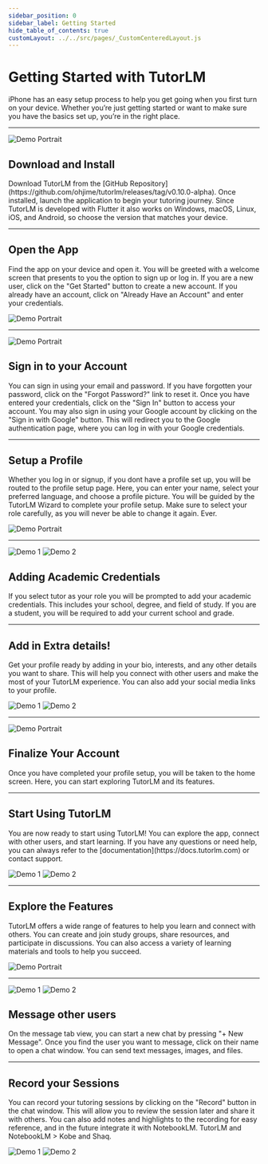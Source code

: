 ```yaml
---
sidebar_position: 0
sidebar_label: Getting Started
hide_table_of_contents: true
customLayout: ../../src/pages/_CustomCenteredLayout.js
---
```



<CustomCenteredLayout>

# Getting Started with TutorLM

iPhone has an easy setup process to help you get going when you first turn on your device. Whether you’re just getting started or want to make sure you have the basics set up, you’re in the right place.

<hr style={{ width: '100%', margin: '2rem 0' }} />

<div className="row" style={{ marginBottom: "2rem", alignItems: "flex-start", maxWidth: 900 }}>
  <div className="col col--6">
    <img src={require('../../static/img/product-screenshots/demo24-portrait.png').default} alt="Demo Portrait" style={{ height: '600px', objectFit: 'cover', borderRadius: '12px', background: 'transparent' }} />
  </div>
  <div className="col col--6">
    <h2 >Download and Install</h2>
    <p>
      Download TutorLM from the [GitHub Repository](https://github.com/ohjime/tutorlm/releases/tag/v0.10.0-alpha). Once installed, launch the application to begin your tutoring journey. Since TutorLM is developed with Flutter it also works on Windows, macOS, Linux, iOS, and Android, so choose the version that matches your device.
    </p>
  </div>
</div>

<hr style={{ width: '100%', margin: '2rem 0' }} />

<div className="row" style={{ marginBottom: "2rem", alignItems: "flex-start", maxWidth: 900 }}>
  <div className="col col--6">
    <h2>Open the App</h2>
    <p>
      Find the app on your device and open it. You will be greeted with a welcome screen that presents to you the option to sign up or log in. If you are a new user, click on the "Get Started" button to create a new account. If you already have an account, click on "Already Have an Account" and enter your credentials.
    </p>
  </div>
  <div className="col col--6">
    <img src={require('../../static/img/product-screenshots/demo19-portrait.png').default} alt="Demo Portrait" style={{ height: '600px', objectFit: 'cover', borderRadius: '12px', background: 'transparent' }} />
  </div>
</div>

<hr style={{ width: '100%', margin: '2rem 0' }} />


<div className="row" style={{ marginBottom: "2rem", alignItems: "flex-start", maxWidth: 900 }}>
  <div className="col col--6">
    <img src={require('../../static/img/product-screenshots/demo18-portrait.png').default} alt="Demo Portrait" style={{ height: '600px', objectFit: 'cover', borderRadius: '12px', background: 'transparent' }} />
  </div>
  <div className="col col--6">
    <h2 >Sign in to your Account</h2>
    <p>
      You can sign in using your email and password. If you have forgotten your password, click on the "Forgot Password?" link to reset it. Once you have entered your credentials, click on the "Sign In" button to access your account. You may also sign in using your Google account by clicking on the "Sign in with Google" button. This will redirect you to the Google authentication page, where you can log in with your Google credentials.
    </p>
  </div>
</div>

<hr style={{ width: '100%', margin: '2rem 0' }} />

<div className="row" style={{ marginBottom: "2rem", alignItems: "flex-start", maxWidth: 900 }}>
  <div className="col col--6">
    <h2 >Setup a Profile</h2>
    <p>
      Whether you log in or signup, if you dont have a profile set up, you will be routed to the profile setup page. Here, you can enter your name, select your preferred language, and choose a profile picture. You will be guided by the TutorLM Wizard to complete your profile setup. Make sure to select your role carefully, as you will never be able to change it again. Ever.
    </p>
  </div>
    <div className="col col--6">
    <img src={require('../../static/img/product-screenshots/demo17-portrait.png').default} alt="Demo Portrait" style={{ height: '600px', objectFit: 'cover', borderRadius: '12px', background: 'transparent' }} />
  </div>
</div>


<hr style={{ width: '100%', margin: '2rem 0' }} />


<div className="row" style={{ marginBottom: "2rem", alignItems: "flex-start", maxWidth: 900 }}>
  <div style={{ position: 'relative', width: '280px', height: '600px',  margin: '0 auto' }}>
  <img
    src={require('../../static/img/product-screenshots/demo13-portrait.png').default}
    alt="Demo 1"
    style={{
      position: 'absolute',
      right: '100px', // adjust this value for more/less overlap
      top: 0,
      height: '500px',
      objectFit: 'cover',
      borderRadius: '12px',
      zIndex: 1,
      background: 'transparent'
    }}
  />
  <img
    src={require('../../static/img/product-screenshots/demo14-portrait.png').default}
    alt="Demo 2"
    style={{
      position: 'absolute',
      left: '70px', // adjust this value for more/less overlap
      top: '60px',
      height: '500px',
      objectFit: 'cover',
      borderRadius: '12px',
      zIndex: 2,
      background: 'transparent'
    }}
  />
</div>
  <div className="col col--6">
    <h2 >Adding Academic Credentials</h2>
    <p>
      If you select tutor as your role you will be prompted to add your academic credentials. This includes your school, degree, and field of study. If you are a student, you will be required to add your current school and grade.
    </p>
  </div>
</div>

<hr style={{ width: '100%', margin: '2rem 0' }} />


<div className="row" style={{ marginBottom: "2rem", alignItems: "flex-start", maxWidth: 900 }}>
  <div className="col col--6">
    <h2 >Add in Extra details!</h2>
    <p>
      Get your profile ready by adding in your bio, interests, and any other details you want to share. This will help you connect with other users and make the most of your TutorLM experience. You can also add your social media links to your profile.
    </p>
  </div>
  <div style={{ position: 'relative', width: '280px', height: '600px',  margin: '0 auto' }}>
  <img
    src={require('../../static/img/product-screenshots/demo12-portrait.png').default}
    alt="Demo 1"
    style={{
      position: 'absolute',
      left: '100px', // adjust this value for more/less overlap
      top: 0,
      height: '500px',
      objectFit: 'cover',
      borderRadius: '12px',
      zIndex: 1,
      background: 'transparent'
    }}
  />
  <img
    src={require('../../static/img/product-screenshots/demo11-portrait.png').default}
    alt="Demo 2"
    style={{
      position: 'absolute',
      right: '70px', // adjust this value for more/less overlap
      top: '60px',
      height: '500px',
      objectFit: 'cover',
      borderRadius: '12px',
      zIndex: 2,
      background: 'transparent'
    }}
  />
</div>
</div>


<hr style={{ width: '100%', margin: '2rem 0' }} />


<div className="row" style={{ marginBottom: "2rem", alignItems: "flex-start", maxWidth: 900 }}>
  <div className="col col--6">
    <img src={require('../../static/img/product-screenshots/demo10-portrait.png').default} alt="Demo Portrait" style={{ height: '600px', objectFit: 'cover', borderRadius: '12px', background: 'transparent' }} />
  </div>
  <div className="col col--6">
    <h2 >Finalize Your Account</h2>
    <p>
      Once you have completed your profile setup, you will be taken to the home screen. Here, you can start exploring TutorLM and its features.
    </p>
  </div>
</div>

<hr style={{ width: '100%', margin: '2rem 0' }} />

<div className="row" style={{ marginBottom: "2rem", alignItems: "flex-start", maxWidth: 900 }}>
  <div className="col col--6">
    <h2 >Start Using TutorLM</h2>
    <p>
      You are now ready to start using TutorLM! You can explore the app, connect with other users, and start learning. If you have any questions or need help, you can always refer to the [documentation](https://docs.tutorlm.com) or contact support.
    </p>
  </div>
  <div style={{ position: 'relative', width: '280px', height: '600px',  margin: '0 auto' }}>
  <img
    src={require('../../static/img/product-screenshots/demo9-portrait.png').default}
    alt="Demo 1"
    style={{
      position: 'absolute',
      left: '100px', // adjust this value for more/less overlap
      top: 0,
      height: '500px',
      objectFit: 'cover',
      borderRadius: '12px',
      zIndex: 1,
      background: 'transparent'
    }}
  />
  <img
    src={require('../../static/img/product-screenshots/demo8-portrait.png').default}
    alt="Demo 2"
    style={{
      position: 'absolute',
      right: '70px', // adjust this value for more/less overlap
      top: '60px',
      height: '500px',
      objectFit: 'cover',
      borderRadius: '12px',
      zIndex: 2,
      background: 'transparent'
    }}
  />
</div>
</div>

<hr style={{ width: '100%', margin: '2rem 0' }} />

<div className="row" style={{ marginBottom: "2rem", alignItems: "flex-start", maxWidth: 900 }}>
  <div className="col col--6">
    <h2 >Explore the Features</h2>
    <p>
      TutorLM offers a wide range of features to help you learn and connect with others. You can create and join study groups, share resources, and participate in discussions. You can also access a variety of learning materials and tools to help you succeed.
    </p>
  </div>
  <div className="col col--6">
    <img src={require('../../static/img/product-screenshots/demo8-portrait.png').default} alt="Demo Portrait" style={{ height: '600px', objectFit: 'cover', borderRadius: '12px', background: 'transparent' }} />
  </div>
</div>


<hr style={{ width: '100%', margin: '2rem 0' }} />


<div className="row" style={{ marginBottom: "2rem", alignItems: "flex-start", maxWidth: 900 }}>
  <div style={{ position: 'relative', width: '280px', height: '600px',  margin: '0 auto' }}>
  <img
    src={require('../../static/img/product-screenshots/demo4-portrait.png').default}
    alt="Demo 1"
    style={{
      position: 'absolute',
      right: '100px', // adjust this value for more/less overlap
      top: 0,
      height: '500px',
      objectFit: 'cover',
      borderRadius: '12px',
      zIndex: 1,
      background: 'transparent'
    }}
  />
  <img
    src={require('../../static/img/product-screenshots/demo5-portrait.png').default}
    alt="Demo 2"
    style={{
      position: 'absolute',
      left: '70px', // adjust this value for more/less overlap
      top: '60px',
      height: '500px',
      objectFit: 'cover',
      borderRadius: '12px',
      zIndex: 2,
      background: 'transparent'
    }}
  />
</div>
  <div className="col col--6">
    <h2 >Message other users</h2>
    <p>
      On the message tab view, you can start a new chat by pressing "+ New Message". Once you find the user you want to message, click on their name to open a chat window. You can send text messages, images, and files.
    </p>
  </div>
</div>


<hr style={{ width: '100%', margin: '2rem 0' }} />


<div className="row" style={{ marginBottom: "2rem", alignItems: "flex-start", maxWidth: 900 }}>

  <div className="col col--6">
    <h2 >Record your Sessions</h2>
    <p>
      You can record your tutoring sessions by clicking on the "Record" button in the chat window. This will allow you to review the session later and share it with others. You can also add notes and highlights to the recording for easy reference, and in the future integrate it with NotebookLM. TutorLM and NotebookLM > Kobe and Shaq.
    </p>
  </div>
  <div style={{ position: 'relative', width: '280px', height: '600px',  margin: '0 auto' }}>
  <img
    src={require('../../static/img/product-screenshots/demo3-portrait.png').default}
    alt="Demo 1"
    style={{
      position: 'absolute',
      left: '100px', // adjust this value for more/less overlap
      top: 0,
      height: '500px',
      objectFit: 'cover',
      borderRadius: '12px',
      zIndex: 1,
      background: 'transparent'
    }}
  />
  <img
    src={require('../../static/img/product-screenshots/demo2-portrait.png').default}
    alt="Demo 2"
    style={{
      position: 'absolute',
      right: '70px', // adjust this value for more/less overlap
      top: '60px',
      height: '500px',
      objectFit: 'cover',
      borderRadius: '12px',
      zIndex: 2,
      background: 'transparent'
    }}
  />
</div>
</div>



</CustomCenteredLayout>